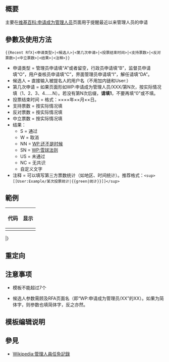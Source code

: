 <includeonly><!-- 在這裡加入模板的保護標識 --></includeonly><noinclude>{{Documentation subpage}}</noinclude>
<!-- 在本行下編輯模板說明 -->
== 概要 ==
主要在[[维基百科:申请成为管理人员]]页面用于提醒最近以来管理人员的申请
== 參數及使用方法 ==
<code><nowiki>{{Recent RfX‎|<申请类型>|<候选人>|<第几次申请>|<投票结束时间>|<支持票数>|<反对票数>|<中立票数>|<结果>|<注释>}}</nowiki></code>
*申请类型 = 管理员申请填“A”或者留空，行政员申请填“B”，监督员申请填“O”，用户查核员申请填“C”，界面管理员申请填“I”，解任请填“DA”。
*候选人 = 直接输入被提名人的用户名（不用加内链和User:）
*第几次申请 = 如果页面形如WP:申请成为管理人员/XXX/第N次，按实际情况填（1、2、3、4……N）。若没有第N次后缀，'''请填1'''，不要再填“0”或不填。
*投票结束时间 = 格式：××××年××月××日。
*支持票数 = 按实际情况填
*反对票数 = 按实际情况填
*中立票数 = 按实际情况填
*结果：
**S = 通过
**W = 取消
**NN = [[WP:还不是时候]]
**SN = [[WP:雪球法则]]
**US = 未通过
**NC = 无共识
**自定义文字
*注释 = 可以填写第三方票数统计（如地区、时间统计）。推荐格式：<code><nowiki><sup>[[User:Example/某次投票统计|{{green|统计}}]]</sup></nowiki></code>
== 範例 ==
{| class="wikitable"
|-
! 代码 !! 显示
|-
| {{tlx|Recent RfX|A|Example|1|2000年1月1日|108|0|0|S}}
| {{Wikipedia:申请成为管理人员/Recent/Top}}{{Recent RfX|A|Example|1|2000年1月1日|108|0|0|S}}
|}
|}

== 重定向 ==
{{tl|最近的管理人员申请}}

== 注意事项 ==
*{{tl|Recent RfX}}模板不能超过7个
*候选人参数需顾及RFA页面名（即“WP:申请成为管理员/XX”的XX）。如果为简体字，则参数也填简体字，反之亦然。
== 模板编辑说明 ==

== 參見 ==
* [[Wikipedia:管理人員任免記錄]]

<includeonly>{{sandbox other||
<!-- 本行下加入模板的分類，跨維基連結加入Wikidata（參見[[Wikipedia:Wikidata]]） -->
[[Category:管理人員任免投票相關模板]]
}}</includeonly>
